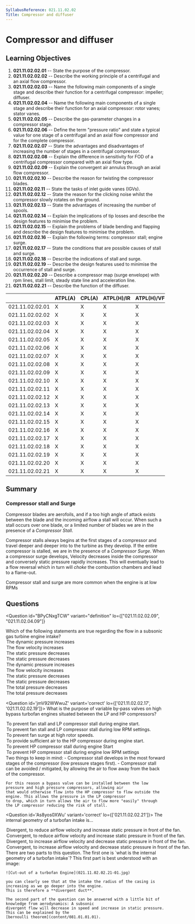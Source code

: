 ```yaml
---
SyllabusReference: 021.11.02.02
Title: Compressor and diffuser
---
```


# Compressor and diffuser

## Learning Objectives

1. **021.11.02.02.01** -- State the purpose of the compressor.
2. **021.11.02.02.02** -- Describe the working principle of a centrifugal and an
   axial flow compressor.
3. **021.11.02.02.03** -- Name the following main components of a single stage
   and describe their function for a centrifugal compressor: impeller; diffuser.
4. **021.11.02.02.04** -- Name the following main components of a single stage
   and describe their function for an axial compressor: rotor vanes; stator
   vanes.
5. **021.11.02.02.05** -- Describe the gas-parameter changes in a compressor
   stage.
6. **021.11.02.02.06** -- Define the term "pressure ratio" and state a typical
   value for one stage of a centrifugal and an axial flow compressor and for the
   complete compressor.
7. **021.11.02.02.07** -- State the advantages and disadvantages of increasing
   the number of stages in a centrifugal compressor.
8. **021.11.02.02.08** -- Explain the difference in sensitivity for FOD of a
   centrifugal compressor compared with an axial flow type.
9. **021.11.02.02.09** -- Explain the convergent air annulus through an axial
   flow compressor.
10. **021.11.02.02.10** -- Describe the reason for twisting the compressor
    blades.
11. **021.11.02.02.11** -- State the tasks of inlet guide vanes (IGVs).
12. **021.11.02.02.12** -- State the reason for the clicking noise whilst the
    compressor slowly rotates on the ground.
13. **021.11.02.02.13** -- State the advantages of increasing the number of
    spools.
14. **021.11.02.02.14** -- Explain the implications of tip losses and describe
    the design features to minimise the problem.
15. **021.11.02.02.15** -- Explain the problems of blade bending and flapping
    and describe the design features to minimise the problem.
16. **021.11.02.02.16** -- Explain the following terms: compressor stall; engine
    surge.
17. **021.11.02.02.17** -- State the conditions that are possible causes of
    stall and surge.
18. **021.11.02.02.18** -- Describe the indications of stall and surge.
19. **021.11.02.02.19** -- Describe the design features used to minimise the
    occurrence of stall and surge.
20. **021.11.02.02.20** -- Describe a compressor map (surge envelope) with rpm
    lines, stall limit, steady state line and acceleration line.
21. **021.11.02.02.21** -- Describe the function of the diffuser.

|                 | ATPL(A) | CPL(A) | ATPL(H)/IR | ATPL(H)/VFR | CPL(H) | IR  | CBIR(A) |
| --------------- | ------- | ------ | ---------- | ----------- | ------ | --- | ------- |
| 021.11.02.02.01 | X       | X      | X          | X           | X      |     |         |
| 021.11.02.02.02 | X       | X      | X          | X           | X      |     |         |
| 021.11.02.02.03 | X       | X      | X          | X           | X      |     |         |
| 021.11.02.02.04 | X       | X      | X          | X           | X      |     |         |
| 021.11.02.02.05 | X       | X      | X          | X           | X      |     |         |
| 021.11.02.02.06 | X       | X      | X          | X           | X      |     |         |
| 021.11.02.02.07 | X       | X      | X          | X           | X      |     |         |
| 021.11.02.02.08 | X       | X      | X          | X           | X      |     |         |
| 021.11.02.02.09 | X       | X      | X          | X           | X      |     |         |
| 021.11.02.02.10 | X       | X      | X          | X           | X      |     |         |
| 021.11.02.02.11 | X       | X      | X          | X           | X      |     |         |
| 021.11.02.02.12 | X       | X      | X          | X           | X      |     |         |
| 021.11.02.02.13 | X       | X      | X          | X           | X      |     |         |
| 021.11.02.02.14 | X       | X      | X          | X           | X      |     |         |
| 021.11.02.02.15 | X       | X      | X          | X           | X      |     |         |
| 021.11.02.02.16 | X       | X      | X          | X           | X      |     |         |
| 021.11.02.02.17 | X       | X      | X          | X           | X      |     |         |
| 021.11.02.02.18 | X       | X      | X          | X           | X      |     |         |
| 021.11.02.02.19 | X       | X      | X          | X           | X      |     |         |
| 021.11.02.02.20 | X       | X      | X          | X           | X      |     |         |
| 021.11.02.02.21 | X       | X      | X          | X           | X      |     |         |

## Summary

### Compressor stall and Surge

Compressor blades are aerofoils, and if a too high angle of attack exists
between the blade and the incoming airflow a stall will occur. When such a stall
occurs over one blade, or a limited number of blades we are in the presence of a
_Compressor Stall_.

Compressor stalls always begins at the first stages of a compressor and travel
deeper and deeper into to the turbine as they develop. If the entire compressor
is stalled, we are in the presence of a _Compressor Surge_. When a compressor
surge develops, Velocity decreases inside the compressor and conversely static
pressure rapidly increases. This will eventually lead to a flow reversal which
in turn will _choke_ the combustion chambers and lead to a flame-out.

Compressor stall and surge are more common when the engine is at low RPMs

## Questions

<Question
  id="BPyCNxgTCW"
  variant="definition"
  lo={["021.11.02.02.09", "021.11.02.04.09"]}
>
  <Text variant="oneCorrect">
    Which of the following statements are true regarding the flow in a
    <Subject /> subsonic gas turbine engine intake?
  </Text>
  <Option
    id="BPyCNxgTCW-1"
    subject={["convergent"]}
    why="If the cross sectional area is decreasing, and mass flow is assumed constant, the average speed of the flow must be assumed to increase. If the speed of the flow increases so does the dynamic pressure."
  >
    The dynamic pressure increases
  </Option>
  <Option
    id="BPyCNxgTCW-2"
    subject={["convergent"]}
    why="If the cross sectional area is decreasing, and mass flow is assumed constant, the average speed of the flow must be assumed to increase."
  >
    The flow velocity increases
  </Option>
  <Option
    id="BPyCNxgTCW-3"
    subject={["convergent"]}
    why="Both temperature and pressure follow the same pattern. As total temperature must remain constant, if dynamic temperature increases, static temperature decreases."
  >
    The static pressure decreases
  </Option>
  <Option
    id="BPyCNxgTCW-4"
    subject={["convergent"]}
    why="Both temperature and pressure follow the same pattern. As total Pressure must remain constant, if dynamic pressure increases, static pressure decreases."
  >
    The static pressure decreases
  </Option>
  <Option
    id="BPyCNxgTCW-5"
    subject={["divergent"]}
    why="If the cross sectional area is decreasing, and mass flow is assumed constant, the average speed of the flow must be assumed to increase. If the speed of the flow increases so does the dynamic pressure."
  >
    The dynamic pressure increases
  </Option>
  <Option
    id="BPyCNxgTCW-6"
    subject={["divergent"]}
    why="If the cross sectional area is decreasing, and mass flow is assumed constant, the average speed of the flow must be assumed to increase."
  >
    The flow velocity increases
  </Option>
  <Option
    id="BPyCNxgTCW-7"
    subject={["divergent"]}
    why="Both temperature and pressure follow the same pattern. As total temperature must remain constant, if dynamic temperature increases, static temperature decreases."
  >
    The static pressure decreases
  </Option>
  <Option
    id="BPyCNxgTCW-8"
    subject={["divergent"]}
    why="Both temperature and pressure follow the same pattern. As total Pressure must remain constant, if dynamic pressure increases, static pressure decreases."
  >
    The static pressure decreases
  </Option>
  <Option
    id="BPyCNxgTCW-9"
    subject={["divergent", "convergent"]}
    why="Total temperature and pressure remain constant when going through a duct."
  >
    The total pressure decreases
  </Option>
  <Option
    id="BPyCNxgTCW-10"
    subject={["divergent", "convergent"]}
    why="Total temperature and pressure remain constant when going through a duct."
  >
    The total pressure decreases
  </Option>
</Question>

<Question id='jmV92WWwuZ' variant='correct' lo={['021.11.02.02.17', '021.11.02.02.19']}>
  <Text variant='oneCorrect'>What is the purpose of variable by-pass valves on high bypass turbofan engines situated between the LP and HP compressors?</Text>
  <Option id='jmV92WWwuZ-1' correct why=''>
    To prevent fan stall and LP compressor stall during engine start.
  </Option>
  <Option id='jmV92WWwuZ-2' correct why=''>
    To prevent fan stall and LP compressor stall during low RPM settings.
  </Option>
  <Option id='jmV92WWwuZ-3' why='This answer contradicts itself as Fan surges are an event that develops at low rotor speeds'>
    To prevent fan surge at high rotor speeds.
  </Option>
  <Option id='jmV92WWwuZ-4' why='The bypass valves remove air that would otherwise flow from the LP compressor into the HP compressor. This answer therefore makes no sense as this bypass valves cannot help provide additional air to the HP compressor.'>
    To provide sufficient air to the HP compressor during engine start.
  </Option>
  <Option id='jmV92WWwuZ-5' why='This option makes no sense as compressor stall develops in the Low pressure compressor, not the high pressure compressor.'>
    To prevent HP compressor stall during engine Start
  </Option>
  <Option id='jmV92WWwuZ-6' why='This option makes no sense as compressor stall develops in the Low pressure compressor, not the high pressure compressor.'>
    To prevent HP compressor stall during engine low RPM settings
  </Option>
  <Explanation>
    Two things to keep in mind:
    - Compressor stall develops in the most forward stages of the compressor (low pressure stages first).
    - Compressor stall can be avoided / mitigated, by allowing the air to flow away from the back of the compressor.

    For this reason a bypass valve can be installed between the low pressure and high pressure compressors, allowing air
    that would otherwise flow into the HP compressor to flow outside the engine. This allows the pressure in the LP compressor
    to drop, which in turn allows the air to flow more "easily" through the LP compressor reducing the risk of stall.

  </Explanation>
</Question>

<Question id='As8yos0XWu' variant='correct' lo={['021.11.02.02.21']}>
  <Text variant='oneCorrect'>The internal geometry of a turbofan intake is...</Text>
  <Option id='As8yos0XWu-1' correct>
    Divergent, to reduce airflow velocity and increase static pressure in front of the fan.
  </Option>
  <Option id='As8yos0XWu-2' why='Physically, this option does not make sense as a convergent duct would result in an increased airflow and a decreased static pressure.'>
    Convergent, to reduce airflow velocity and increase static pressure in front of the fan.
  </Option>
  <Option id='As8yos0XWu-3' why='Physically, this option does not make sense as a divergent duct would result in an increased airflow and a decreased static pressure.'>
    Divergent, to increase airflow velocity and decrease static pressure in front of the fan.
  </Option>
  <Option id='As8yos0XWu-4' why='Physically this answer makes sense. However, we want to increase the static pressure in front of the engine. This "helps" the air flow into the engine as the pressure inside the engine will be lower than the pressure outside, and air flows naturally from a higher to a lower pressure.'>
    Convergent, to increase airflow velocity and decrease static pressure in front of the fan.
  </Option>
  <Explanation>
    There are two parts to this question. The first one is `what is the internal geometry of a turbofan intake`?
    This first part is best understood with an image:

    ![Cut-out of a turbofan Engine](021.11.02.02.21-01.jpg)

    you can clearly see that at the intake the radius of the casing is increasing as we go deeper into the engine.
    This is therefore a **divergent duct**.

    The second part of the question can be answered with a little bit of knowledge from aerodynamics: A subsonic
    divergent flow will decrease in speed and increase in static pressure. This can be explained by the
    [bernoulli theorem](content/081.01.01.01).

  </Explanation>
</Question>
